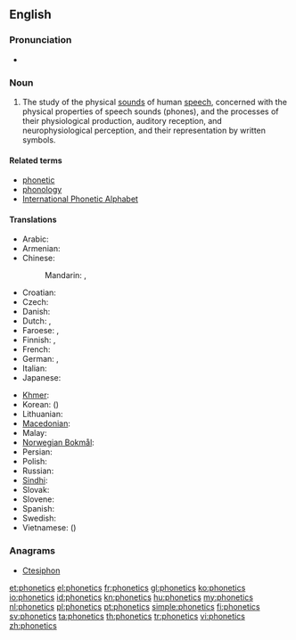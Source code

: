 ==English==
{{wikipedia}}

===Pronunciation===
* {{IPA|/fəˈnɛtɪks/}}

===Noun===
{{en-noun|-}}

# {{linguistics}} The study of the physical [[sounds]] of human [[speech]], concerned with the physical properties of speech sounds (phones), and the processes of their physiological production, auditory reception, and neurophysiological perception, and their representation by written symbols.

====Related terms====
* [[phonetic]]
* [[phonology]]
* [[International Phonetic Alphabet]]

====Translations====
{{trans-top|study of speech sounds and their representation by written symbols}}
* Arabic: {{t-|ar|صوتيات|p|tr=ṣawtiyāt}}
* Armenian: {{t|hy|հնչյունաբանություն|tr=hnčyunabanut'yun}}
* Chinese:
*: Mandarin: {{t|zh|語音學|sc=Hani}}, {{t|zh|语音学|tr=yǔyīnxué|sc=Hani}}
* Croatian: {{t-|hr|fonetika|f}}
* Czech: {{t-|cs|fonetika|f}}
* Danish: {{t+|da|fonetik|c}}
* Dutch: {{t+|nl|fonetiek|f}}, {{t|nl|klankleer|m|f}}
* Faroese: {{t|fo|ljóðfrøði|f}}, {{t|fo|ljóðlæra|f}}
* Finnish: {{t+|fi|fonetiikka}}, {{t-|fi|äänneoppi}}
* French: {{t+|fr|phonétique|f}}
* German: {{t+|de|Phonetik|f}}, {{t|de|Lautlehre|f}}
* Italian: {{t+|it|fonetica|f}}
* Japanese: {{t|ja|音声学|tr=おんせいがく, onseigaku|sc=Jpan}}
{{trans-mid}}
* [[Khmer]]: {{t|km|សូរវិទ្យា|tr=so vityea|sc=Khmr}}
* Korean: {{t|ko|음성학|tr=uemseong-hak|sc=Kore}} ({{t|ko|音聲學|sc=Kore}})
* Lithuanian: {{t+|lt|fonetika|f|xs=Lithuanian}}
* [[Macedonian]]: {{t-|mk|фонетика|f|tr=fonétika}}
* Malay: {{t|ms|fonetik}}
* [[Norwegian Bokmål]]: {{tø|nb|fonetikk|m}}
* Persian: {{t|fa|آواشناسی|tr=âvašenâsi|sc=fa-Arab}}
* Polish: {{t-|pl|fonetyka|f}}
* Russian: {{t+|ru|фонетика|f|tr=fonɛ́tika}}
* [[Sindhi]]: {{sd-Arab|[[وايوڪيات]]}} {{f}}
* Slovak: {{t|sk|fonetika|f}}
* Slovene: {{t-|sl|fonetika|f}}
* Spanish: {{t+|es|fonética|f}}
* Swedish: {{t+|sv|fonetik|c}}
* Vietnamese: {{t|vi|ngư âm học}} ({{t|vi|語音學}})
{{trans-bottom}}

===Anagrams===
* [[Ctesiphon#English|Ctesiphon]]

[[et:phonetics]]
[[el:phonetics]]
[[fr:phonetics]]
[[gl:phonetics]]
[[ko:phonetics]]
[[io:phonetics]]
[[id:phonetics]]
[[kn:phonetics]]
[[hu:phonetics]]
[[my:phonetics]]
[[nl:phonetics]]
[[pl:phonetics]]
[[pt:phonetics]]
[[simple:phonetics]]
[[fi:phonetics]]
[[sv:phonetics]]
[[ta:phonetics]]
[[th:phonetics]]
[[tr:phonetics]]
[[vi:phonetics]]
[[zh:phonetics]]